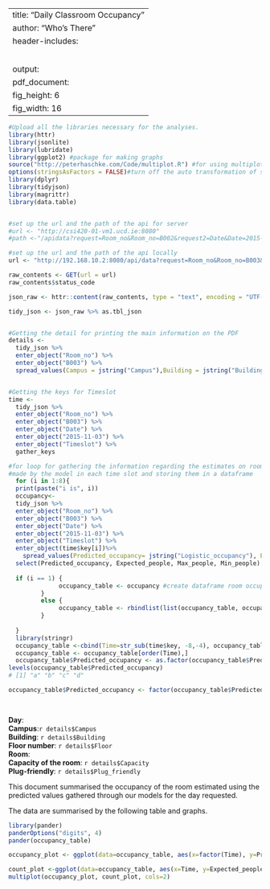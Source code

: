 
---
title: "Daily Classroom Occupancy"
author: "Who's There"
header-includes: 
   \usepackage{graphicx}
   \usepackage{fancyhdr}
   \pagestyle{fancy}
   \setlength\headheight{50pt}
   \fancyhead[L]{\includegraphics[width=2cm]{./logo.png} Who's There}
output:
  pdf_document:
    fig_height: 6
    fig_width: 16
---

```r
#Upload all the libraries necessary for the analyses.
library(httr)
library(jsonlite)
library(lubridate)
library(ggplot2) #package for making graphs
source("http://peterhaschke.com/Code/multiplot.R") #for using multiplot
options(stringsAsFactors = FALSE)#turn off the auto transformation of string in factors
library(dplyr) 
library(tidyjson)
library(magrittr)
library(data.table)


#set up the url and the path of the api for server
#url <- "http://csi420-01-vm1.ucd.ie:8080"
#path <-"/apidata?request=Room_no&Room_no=B002&request2=Date&Date=2015-11-03"

#set up the url and the path of the api locally
url <- "http://192.168.10.2:8080/api/data?request=Room_no&Room_no=B003&request2=Date&Date=2015-11-03"

raw_contents <- GET(url = url)
raw_contents$status_code

json_raw <- httr::content(raw_contents, type = "text", encoding = "UTF-8")

tidy_json <- json_raw %>% as.tbl_json


#Getting the detail for printing the main information on the PDF 
details <-
  tidy_json %>%
  enter_object("Room_no") %>%
  enter_object("B003") %>%
  spread_values(Campus = jstring("Campus"),Building = jstring("Building"), Capacity=jnumber("Capacity"), Plug_friendly= jstring("Plug_friendly"), Floor =jstring("Floor_no")) 


#Getting the keys for Timeslot
time <- 
  tidy_json %>%
  enter_object("Room_no") %>%
  enter_object("B003") %>%
  enter_object("Date") %>%
  enter_object("2015-11-03") %>%
  enter_object("Timeslot") %>%
  gather_keys 

#for loop for gathering the information regarding the estimates on room occupancy
#made by the model in each time slot and storing them in a dataframe 
  for (i in 1:8){
  print(paste("i is", i))
  occupancy<-
  tidy_json %>%
  enter_object("Room_no") %>%
  enter_object("B003") %>%
  enter_object("Date") %>%
  enter_object("2015-11-03") %>%
  enter_object("Timeslot") %>%
  enter_object(time$key[i])%>%
    spread_values(Predicted_occupancy= jstring("Logistic_occupancy"), Expected_people= jnumber("People_estimate"), Max_people = jnumber("Max_people_estimate"), Min_people = jnumber("Min_people_estimate"))%>%
  select(Predicted_occupancy, Expected_people, Max_people, Min_people)
  
  if (i == 1) { 
              occupancy_table <- occupancy #create dataframe room occupancy
         } 
         else {
              occupancy_table <- rbindlist(list(occupancy_table, occupancy))#add new rows to the dataframe
         }
  
  }
  library(stringr)
  occupancy_table <-cbind(Time=str_sub(time$key, -8,-4), occupancy_table)
  occupancy_table <- occupancy_table[order(Time),] 
  occupancy_table$Predicted_occupancy <- as.factor(occupancy_table$Predicted_occupancy)
levels(occupancy_table$Predicted_occupancy)
# [1] "a" "b" "c" "d"

occupancy_table$Predicted_occupancy <- factor(occupancy_table$Predicted_occupancy, levels = c(" Low ", " Mid_Low ",  " Mid_High ",  " High " ))

  

```
**Day**:  
**Campus**:`r details$Campus`  
**Building**: `r details$Building`  
**Floor number**: `r details$Floor`  
**Room**:   
**Capacity of the room**: `r details$Capacity`   
**Plug-friendly**: `r details$Plug_friendly`  


This document summarised the occupancy of the room estimated using the predicted values gathered through our models for the day requested.  

The data are summarised by the following table and graphs.  

```r
library(pander)
panderOptions("digits", 4)
pander(occupancy_table)

```


```r
occupancy_plot <- ggplot(data=occupancy_table, aes(x=factor(Time), y=Predicted_occupancy, fill=Predicted_occupancy)) + geom_bar(stat="identity")+ scale_fill_manual(values=c( "orangered","gold","darkcyan", "blue"))+ theme_bw()

count_plot <-ggplot(data=occupancy_table, aes(x=Time, y=Expected_people, group=1)) + geom_ribbon(data=occupancy_table,aes(ymin=Min_people, ymax=Max_people),alpha=0.2, fill="orangered3") + geom_line(color="orangered2")+ theme_bw() + geom_point(color="orangered2") 
multiplot(occupancy_plot, count_plot, cols=2)
```




